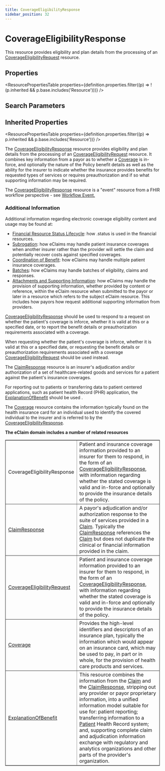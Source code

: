 ```yaml
---
title: CoverageEligibilityResponse
sidebar_position: 32
---
```


# CoverageEligibilityResponse

This resource provides eligibility and plan details from the processing of an <a href="/docs/api/fhir/resources/coverageeligibilityrequest">CoverageEligibilityRequest</a> resource.

<Tabs queryString="section">
<TabItem value="schema" label="Schema" default>


## Properties


<ResourcePropertiesTable properties={definition.properties.filter((p) => !(p.inherited && p.base.includes('Resource')))} />

## Search Parameters

<SearchParamsTable searchParams={definition.searchParameters} />

## Inherited Properties

<ResourcePropertiesTable properties={definition.properties.filter((p) => p.inherited && p.base.includes('Resource'))} />

</TabItem>
  <TabItem value="usage" label="Usage">
    <div> <a name="scope"></a>  <p> The <a href="/docs/api/fhir/resources/coverageeligibilityresponse">CoverageEligibilityResponse</a> resource provides eligibility and plan details from the processing of an  <a href="/docs/api/fhir/resources/coverageeligibilityrequest">CoverageEligibilityRequest</a> resource. It combines key information from a payor as to whether a <a href="/docs/api/fhir/resources/coverage">Coverage</a> is  in-force, and optionally the nature of the Policy benefit details as well as the ability for the insurer to indicate whether  the insurance provides benefits for requested types of services or requires preauthorization and if so what supporting information may be required. </p>    <p>The <a href="/docs/api/fhir/resources/coverageeligibilityresponse">CoverageEligibilityResponse</a> resource is a "event" resource from a FHIR workflow perspective - see <a href="https://www.hl7.org/fhir/workflow.html#event">Workflow Event.</a></p>  <h3 class="self-link-parent"> Additional Information <a href="https://www.hl7.org/fhir/coverageeligibilityresponse.html#13.3.1.1" title="link to here" class="self-link"></a></h3> <p> Additional information regarding electronic coverage eligibility content and usage may be found at: </p>   <ul> <li><a href="https://www.hl7.org/fhir/financial-module.html#resource-status">Financial Resource Status Lifecycle</a>: how .status is used in the financial resources.</li> <li><a href="https://www.hl7.org/fhir/financial-module.html#subrogation">Subrogation</a>: how eClaims may handle patient insurance coverages when another insurer rather than  the provider will settle the claim and potentially recover costs against specified coverages.</li> <li><a href="https://www.hl7.org/fhir/financial-module.html#cob">Coordination of Benefit</a>: how eClaims may handle multiple patient insurance coverages.</li> <li><a href="https://www.hl7.org/fhir/financial-module.html#batch">Batches</a>: how eClaims may handle batches of eligibility, claims and responses.</li> <li><a href="https://www.hl7.org/fhir/financial-module.html#attachments">Attachments and Supporting Information</a>: how eClaims may handle the provision of supporting  information, whether provided by content or reference, within the eClaim resource when submitted to the payor or later in a resource which refers  to the subject eClaim resource. This includes how payors how request additional supporting information from providers.</li> </ul>  </div>
    </TabItem>
  <TabItem value="relationships" label="Relationships">
    <div>  <p> <a href="/docs/api/fhir/resources/coverageeligibilityresponse">CoverageEligibilityResponse</a> should be used to respond to a  request on whether the patient's coverage is inforce, whether it is valid at this or a specified date, or to report the benefit details or preauthorization requirements associated with a coverage. </p>   <p>When requesting whether the patient's coverage is inforce, whether it is valid at this or a specified date, or requesting the benefit details or preauthorization requirements   associated with a coverage <a href="/docs/api/fhir/resources/coverageeligibilityrequest">CoverageEligibilityRequest</a> should be used instead.</p> <p> The <a href="/docs/api/fhir/resources/claimresponse">ClaimResponse</a> resource is an insurer's adjudication and/or authorization of a set of healthcare-related goods and services for a patient against the patient's insurance coverages. </p>  <p>  For reporting out to patients or transferring data to patient centered applications, such as patient health Record (PHR) application, the <a href="/docs/api/fhir/resources/explanationofbenefit">ExplanationOfBenefit</a>   should be used . </p>  <p> The <a href="/docs/api/fhir/resources/coverage">Coverage</a> resource contains the information typically found on the health insurance card for an individual used to identify the covered individual to the insurer and is referred to by the <a href="/docs/api/fhir/resources/coverageeligibilityresponse">CoverageEligibilityResponse</a>. </p>   <p>    <b>The eClaim domain includes a number of related resources</b>   </p>    <table border="1" cellpadding="1" cellspacing="2" frame="box">    <tbody><tr>     <td>CoverageEligibilityResponse</td>     <td>Patient and insurance coverage information provided to an insurer for them to respond, in the form of an <a href="/docs/api/fhir/resources/coverageeligibilityresponse">CoverageEligibilityResponse</a>, with information regarding whether the stated coverage is valid and in-force and optionally to provide the insurance details of the policy.</td>    </tr>    <tr>     <td><a href="/docs/api/fhir/resources/claimresponse">ClaimResponse</a></td>     <td>A payor's adjudication and/or authorization response to the suite of services provided in a <a href="/docs/api/fhir/resources/claim">Claim</a>. Typically the <a href="/docs/api/fhir/resources/claimresponse">ClaimResponse</a> references the <a href="/docs/api/fhir/resources/claim">Claim</a> but does not duplicate   the clinical or financial information provided in the claim.</td>    </tr>    <tr>     <td><a href="/docs/api/fhir/resources/coverageeligibilityrequest">CoverageEligibilityRequest</a></td>     <td>Patient and insurance coverage information provided to an insurer for them to respond, in the form of an <a href="/docs/api/fhir/resources/coverageeligibilityresponse">CoverageEligibilityResponse</a>, with information regarding whether the stated coverage is valid and in-force and optionally to provide the insurance details of the policy.</td>    </tr>    <tr>     <td><a href="/docs/api/fhir/resources/coverage">Coverage</a></td>     <td>Provides the high-level identifiers and descriptors of an insurance plan, typically the information which would appear on an insurance card, which may be used to pay, in part or in whole, for the provision of health care products and services.</td>    </tr>    <tr>     <td><a href="/docs/api/fhir/resources/explanationofbenefit">ExplanationOfBenefit</a></td>     <td>This resource combines the information from the <a href="/docs/api/fhir/resources/claim">Claim</a> and the <a href="/docs/api/fhir/resources/claimresponse">ClaimResponse</a>, stripping out any provider or payor proprietary information, into a unified information model    suitable for use for: patient reporting; transferring information to a <a href="/docs/api/fhir/resources/patient">Patient</a> Health Record system; and, supporting complete claim and adjudication information exchange  with regulatory and analytics organizations and other parts of the provider's organization.     </td>    </tr>   </tbody></table>  </div>
    </TabItem>
  
  

</Tabs>
